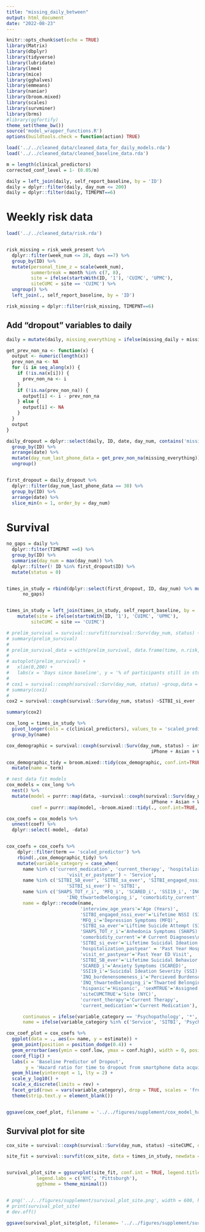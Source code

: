 ```yaml
---
title: "missing_daily_between"
output: html_document
date: "2022-08-23"
---
```


```r
knitr::opts_chunk$set(echo = TRUE)
library(Matrix)
library(dbplyr)
library(tidyverse)
library(lubridate)
library(lme4)
library(mice)
library(gghalves)
library(emmeans)
library(naniar)
library(broom.mixed)
library(scales)
library(survminer)
library(brms)
#library(ggfortify)
theme_set(theme_bw())
source('model_wrapper_functions.R')
options(buildtools.check = function(action) TRUE)
```


```r
load('../../cleaned_data/cleaned_data_for_daily_models.rda')
load('../../cleaned_data/cleaned_baseline_data.rda')
```

```r
m = length(clinical_predictors)
corrected_conf_level = 1- (0.05/m)
```

```r
daily = left_join(daily, self_report_baseline, by = 'ID')
daily = dplyr::filter(daily, day_num <= 200)
daily = dplyr::filter(daily, TIMEPNT==6)
```


# Weekly risk data
```r
load('../../cleaned_data/risk.rda')


risk_missing = risk_week_present %>%
  dplyr::filter(week_num <= 28, days ==7) %>%
  group_by(ID) %>%
  mutate(personal_time_z = scale(week_num),
         summerbreak = month %in% c(7, 8),
         site = ifelse(startsWith(ID, '1'), 'CUIMC', 'UPMC'),
         siteCUMC = site == 'CUIMC') %>%
  ungroup() %>%
  left_join(., self_report_baseline, by = 'ID') 

risk_missing = dplyr::filter(risk_missing, TIMEPNT==6)
```


## Add "dropout" variables to daily

```r
daily = mutate(daily, missing_everything = ifelse(missing_daily + missing_gps + missing_accel + missing_keyboard == 4, NA_real_, 0)) 

get_prev_non_na <- function(x) {
  output <- numeric(length(x))
  prev_non_na <- NA
  for (i in seq_along(x)) {
    if (!is.na(x[i])) {
      prev_non_na <- i
    }
    if (!is.na(prev_non_na)) {
      output[i] <- i - prev_non_na
    } else {
      output[i] <- NA
    }
  }
  output
}

daily_dropout = dplyr::select(daily, ID, date, day_num, contains('missing')) %>%
  group_by(ID) %>%
  arrange(date) %>%
  mutate(day_num_last_phone_data = get_prev_non_na(missing_everything)) %>%
  ungroup()


first_dropout = daily_dropout %>%
  dplyr::filter(day_num_last_phone_data == 30) %>%
  group_by(ID) %>%
  arrange(date) %>%
  slice_min(n = 1, order_by = day_num)
```

# Survival

```r
no_gaps = daily %>%
  dplyr::filter(TIMEPNT ==6) %>%
  group_by(ID) %>%
  summarise(day_num = max(day_num)) %>%
  dplyr::filter(! ID %in% first_dropout$ID) %>%
  mutate(status = 0)


times_in_study = rbind(dplyr::select(first_dropout, ID, day_num) %>% mutate(status = 1), 
      no_gaps)


times_in_study = left_join(times_in_study, self_report_baseline, by = 'ID') %>%
    mutate(site = ifelse(startsWith(ID, '1'), 'CUIMC', 'UPMC'),
         siteCUMC = site == 'CUIMC')

# prelim_survival = survival::survfit(survival::Surv(day_num, status) ~group, data = times_in_study)
# summary(prelim_survival)
# 
# prelim_survival_data = with(prelim_survival, data.frame(time, n.risk, n.event, std.err, surv, lower, upper))
# 
# autoplot(prelim_survival) +
#   xlim(0,200) +
#   labs(x = 'Days since baseline', y = '% of participants still in study\ndropout = 30+ day gap')
# 
# cox1 = survival::coxph(survival::Surv(day_num, status) ~group,data = times_in_study)
# summary(cox1)
# 
cox2 = survival::coxph(survival::Surv(day_num, status) ~SITBI_si_ever ,data = times_in_study)

summary(cox2)


```



```r
cox_long = times_in_study %>%
  pivot_longer(cols = c(clinical_predictors), values_to = 'scaled_predictor') %>%
  group_by(name)

cox_demographic = survival::coxph(survival::Surv(day_num, status) ~ interview_age_years +
                                                     iPhone + Asian + White + Black + hispanic + sexM + siteCUMC, data = times_in_study)

cox_demographic_tidy = broom.mixed::tidy(cox_demographic, conf.int=TRUE, exponentiate=TRUE) %>%
  mutate(name = term)

# nest data fit models
cox_models = cox_long %>%
  nest() %>%
  mutate(model = purrr::map(data, ~survival::coxph(survival::Surv(day_num, status) ~ scaled_predictor + interview_age_years +
                                                     iPhone + Asian + White + Black + hispanic + sexM + siteCUMC, data =.)),
         coef = purrr::map(model, ~broom.mixed::tidy(., conf.int=TRUE, exponentiate=TRUE)))

cox_coefs = cox_models %>%
  unnest(coef) %>%
  dplyr::select(-model, -data)


cox_coefs = cox_coefs %>%
    dplyr::filter(term == 'scaled_predictor') %>%
    rbind(.,cox_demographic_tidy) %>%
    mutate(variable_category = case_when(
      name %in% c('current_medication', 'current_therapy', 'hospitalization_pastyear', 
                      'visit_er_pastyear') ~ 'Service',
      name %in% c('SITBI_SB_ever', 'SITBI_sa_ever', 'SITBI_engaged_nssi_ever', 
                      'SITBI_si_ever') ~ 'SITBI',
      name %in% c('SHAPS_TOT_r_i', 'MFQ_i', 'SCARED_i', 'SSI19_i', 'INQ_burdenensomeness_i', 
                      'INQ_thwartedbelonging_i', 'comorbidity_current') ~ 'Psychopathology'),
      name = dplyr::recode(name, 
                           'interview_age_years'='Age (Years)',
                           'SITBI_engaged_nssi_ever'='Lifetime NSSI (SITBI)',
                           'MFQ_i'='Depression Symptoms (MFQ)',
                           'SITBI_sa_ever'='Liftime Suicide Attempt (SITBI)', 
                           'SHAPS_TOT_r_i'='Anhedonia Symptoms (SHAPS)',
                           'comorbidity_current'='# Current Diagnoses\n(MINI-KID)',
                           'SITBI_si_ever'='Lifetime Suicidal Ideation (SITBI)', 
                           'hospitalization_pastyear' = 'Past Year Hospitalization',
                           'visit_er_pastyear'='Past Year ED Visit', 
                           'SITBI_SB_ever'='Lifetime Suicidal Behavior (SITBI)',
                           'SCARED_i'='Anxiety Symptoms (SCARED)', 
                           'SSI19_i'='Suicidal Ideation Severity (SSI)',
                           'INQ_burdenensomeness_i'='Percieved Burdensomeness (INQ)', 
                           'INQ_thwartedbelonging_i'='Thwarted Belonging (INQ)',
                           'hispanic'='Hispanic', 'sexMTRUE'='Assigned Male Sex',
                           'siteCUMCTRUE'='Site (NYC)', 
                           'current_therapy'='Current Therapy',
                           'current_medication'='Current Medication'),

      continuous = ifelse(variable_category == 'Psychopathology', '*', ''),
      name = ifelse(variable_category %in% c('Service', 'SITBI', 'Psychopathology'), paste0(name, continuous), name))

cox_coef_plot = cox_coefs %>%
  ggplot(data = ., aes(x= name, y = estimate)) +
  geom_point(position = position_dodge(0.4)) +
  geom_errorbar(aes(ymin = conf.low, ymax = conf.high), width = 0, position = position_dodge(0.4)) +
  coord_flip() +
  labs(x = 'Baseline Predictor of Dropout', 
       y = 'Hazard ratio for time to dropout from smartphone data acquisition\nDropout defined as first day of first 30+ day period with no smartphone data') +
  geom_hline(yintercept = 1, lty = 2) +
  scale_y_log10() +
  scale_x_discrete(limits = rev) +
  facet_grid(rows = vars(variable_category), drop = TRUE, scales = 'free') +
  theme(strip.text.y = element_blank()) 


ggsave(cox_coef_plot, filename = '../../figures/supplement/cox_model_hazard_ratios.png', width = 8, height = 8)
```


## Survival plot for site
```r

cox_site = survival::coxph(survival::Surv(day_num, status) ~siteCUMC, data = times_in_study)

site_fit = survival::survfit(cox_site, data = times_in_study, newdata = data.frame(siteCUMC=c(TRUE, FALSE)))


survival_plot_site = ggsurvplot(site_fit, conf.int = TRUE, legend.title = 'Site',
           legend.labs = c('NYC', 'Pittsburgh'),
           ggtheme = theme_minimal())


# png('../../figures/supplement/survival_plot_site.png', width = 600, height = 480, units = "px", pointsize = 20)
# print(survival_plot_site)
# dev.off()

ggsave(survival_plot_site$plot, filename= '../../figures/supplement/survival_plot_site.png')
```